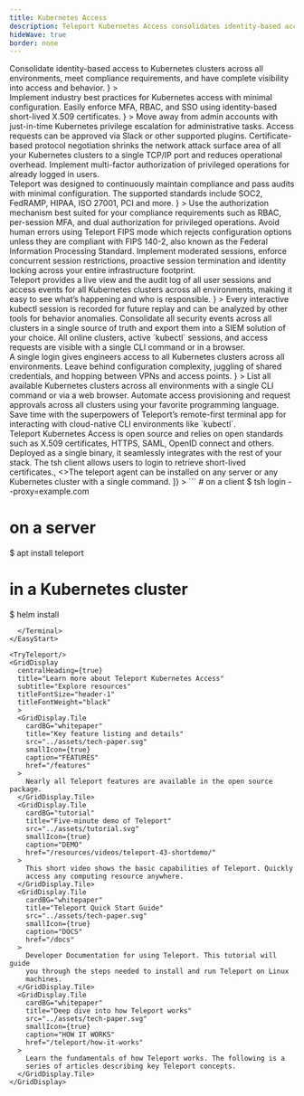 ```yaml
---
title: Kubernetes Access
description: Teleport Kubernetes Access consolidates identity-based access to Kubernetes clusters across all environments.
hideWave: true
border: none
---
```



<Section bg="grayWave">
  <AnimationHeader
    title="Teleport Kubernetes Access"
    subtitle="Teleport Access Plane"
    description={
      <>
        Consolidate identity-based access to Kubernetes clusters across all environments, meet compliance requirements, and have complete visibility into access and behavior.
      </>
    }
  >
  <TerminalAnimation text="kubernetes"/>
  </AnimationHeader>
  <AnnouncementBar />
</Section>
<Section bg="wavelight">
  <ProductBanner
    imgPosition="right"
    title="Easily secure your Kubernetes clusters using security best practices"
    subtitle="For DevSecOps"
    src="../assets/k8s-access.png"
    alt="a diagram of server architecture"
    description={
      <>
        Implement industry best practices for Kubernetes access with minimal configuration. Easily enforce MFA, RBAC, and SSO using identity-based short-lived X.509 certificates.
      </>
      }
  >
    <ProductBanner.Item title="Access requests">
      Move away from admin accounts with just-in-time Kubernetes privilege
      escalation for administrative tasks. Access requests can be approved via
      Slack or other supported plugins.
    </ProductBanner.Item>
    <ProductBanner.Item title="TLS routing">
      Certificate-based protocol negotiation shrinks the network attack surface
      area of all your Kubernetes clusters to a single TCP/IP port and reduces
      operational overhead.
    </ProductBanner.Item>
    <ProductBanner.Item title="Per-session MFA">
      Implement multi-factor authorization of privileged operations for already logged in users.
    </ProductBanner.Item>
  </ProductBanner>
</Section>
<Section bg="grayWave">
  <ProductBanner
    imgPosition="left"
    title="Meet compliance requirements"
    subtitle="For compliance-minded engineers"
    src="../assets/meet_compliance_requirements@2x.png"
    alt="a diagram of server architecture"
    description={
      <>
        Teleport was designed to continuously maintain compliance and pass audits with minimal configuration. The supported standards include SOC2, FedRAMP, HIPAA, ISO 27001, PCI and more.
      </>
      }
  >
    <ProductBanner.Item title="Advanced authorization">
      Use the authorization mechanism best suited for your compliance requirements such as RBAC, per-session MFA, and dual authorization for privileged operations.
    </ProductBanner.Item>
    <ProductBanner.Item title="FIPS mode">
      Avoid human errors using Teleport FIPS mode which rejects configuration options unless they are compliant with FIPS 140-2, also known as the Federal Information Processing Standard.
    </ProductBanner.Item>
    <ProductBanner.Item title="Session controls">
      Implement moderated sessions, enforce concurrent session restrictions, proactive session termination and identity locking across your entire infrastructure footprint.
    </ProductBanner.Item>
  </ProductBanner>
</Section>
<Section bg="wavelight">
  <ProductBanner
    imgPosition="right"
    title="Complete visibility into access and behavior"
    subtitle="For security professionals"
    src="../assets/session-replay.gif"
    alt="session replay with Teleport"
    description={
      <>
        Teleport provides a live view and the audit log of all user sessions and access events for all Kubernetes clusters across all environments, making it easy to see what’s happening and who is responsible.
      </>
      }
>
    <ProductBanner.Item title="Session recording">
      Every interactive kubectl session is recorded for future replay and can be analyzed by other tools for behavior anomalies.
    </ProductBanner.Item>
    <ProductBanner.Item title="Unified audit log">
      Consolidate all security events across all clusters in a single source of truth and export them into a SIEM solution of your choice.
    </ProductBanner.Item>
    <ProductBanner.Item title="Live view">
      All online clusters, active `kubectl` sessions, and access requests are visible with a single CLI command or in a browser.
    </ProductBanner.Item>
  </ProductBanner>
</Section>
<Section bg="grayWave">
  <ProductBanner
    imgPosition="left"
    title="Secure access that doesn't get in the way"
    subtitle="For developers"
    src="../assets/access-anywhere-alt.png"
    alt="a diagram of server architecture"
    description={
      <>
        A single login gives engineers access to all Kubernetes clusters across all environments. Leave behind configuration complexity, juggling of shared credentials, and hopping between VPNs and access points.
      </>
      }
  >
    <ProductBanner.Item title="Live cluster inventory">
      List all available Kubernetes clusters across all environments with a single CLI command or via a web browser.
    </ProductBanner.Item>
    <ProductBanner.Item title="Access as code">
      Automate access provisioning and request approvals across all clusters using your favorite programming language.
    </ProductBanner.Item>
    <ProductBanner.Item title="Teleport Terminal">
      Save time with the superpowers of Teleport’s remote-first terminal app for interacting with cloud-native CLI environments like `kubectl`.
    </ProductBanner.Item>
  </ProductBanner>
</Section>

<VideoBanner title="Demo Video" videoId="2diX_UAmJ1c" />
<WorksWith title="Works with everything you have">
  Teleport Kubernetes Access is open source and relies on open standards such as
  X.509 certificates, HTTPS, SAML, OpenID connect and others. Deployed as a
  single binary, it seamlessly integrates with the rest of your stack.
</WorksWith>
<EasyStart
  description="Teleport is easy to deploy and use. We believe that simplicity and good user experience are key to first-class security."
  listDescription="Teleport consists of just two binaries."
  listItems={[
    <>The <span style={{color: "#512FC9", fontFamily: "Ubuntu Mono"}}>tsh</span> client allows users to login to retrieve short-lived certificates.</>,
    <>The <span style={{color: "#512FC9", fontFamily: "Ubuntu Mono"}}>teleport</span> agent can be installed on any server or any Kubernetes cluster with a single command.</>
  ]}
>
  <Terminal>
```
# on a client
$ tsh login --proxy=example.com

# on a server
$ apt install teleport

# in a Kubernetes cluster
$ helm install
```
  </Terminal>
</EasyStart>

<TryTeleport/>
<GridDisplay
  centralHeading={true}
  title="Learn more about Teleport Kubernetes Access"
  subtitle="Explore resources"
  titleFontSize="header-1"
  titleFontWeight="black"
  >
  <GridDisplay.Tile
    cardBG="whitepaper"
    title="Key feature listing and details"
    src="../assets/tech-paper.svg"
    smallIcon={true}
    caption="FEATURES"
    href="/features"
  >
    Nearly all Teleport features are available in the open source package.
  </GridDisplay.Tile>
  <GridDisplay.Tile
    cardBG="tutorial"
    title="Five-minute demo of Teleport"
    src="../assets/tutorial.svg"
    smallIcon={true}
    caption="DEMO"
    href="/resources/videos/teleport-43-shortdemo/"
  >
    This short video shows the basic capabilities of Teleport. Quickly
    access any computing resource anywhere.
  </GridDisplay.Tile>
  <GridDisplay.Tile
    cardBG="whitepaper"
    title="Teleport Quick Start Guide"
    src="../assets/tech-paper.svg"
    smallIcon={true}
    caption="DOCS"
    href="/docs"
  >
    Developer Documentation for using Teleport. This tutorial will guide
    you through the steps needed to install and run Teleport on Linux
    machines.
  </GridDisplay.Tile>
  <GridDisplay.Tile
    cardBG="whitepaper"
    title="Deep dive into how Teleport works"
    src="../assets/tech-paper.svg"
    smallIcon={true}
    caption="HOW IT WORKS"
    href="/teleport/how-it-works"
  >
    Learn the fundamentals of how Teleport works. The following is a
    series of articles describing key Teleport concepts.
  </GridDisplay.Tile>
</GridDisplay>
